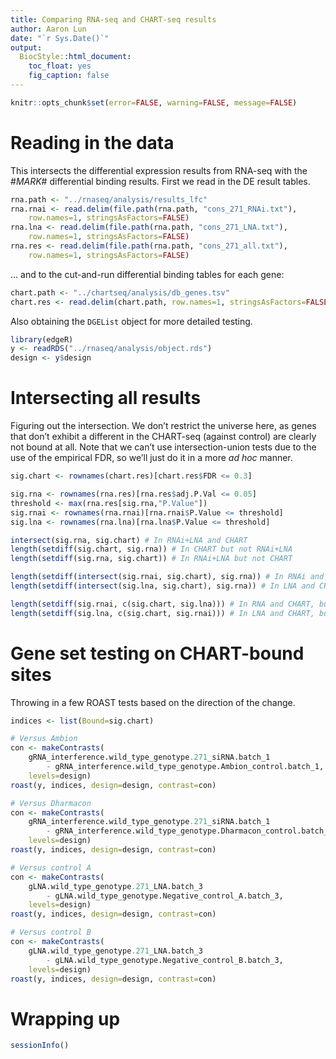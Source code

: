 ```yaml
---
title: Comparing RNA-seq and CHART-seq results
author: Aaron Lun
date: "`r Sys.Date()`"
output:
  BiocStyle::html_document:
    toc_float: yes
    fig_caption: false
---
```


```r
knitr::opts_chunk$set(error=FALSE, warning=FALSE, message=FALSE)
```

# Reading in the data

This intersects the differential expression results from RNA-seq with the #_MARK_# differential binding results.
First we read in the DE result tables.

```r
rna.path <- "../rnaseq/analysis/results_lfc"
rna.rnai <- read.delim(file.path(rna.path, "cons_271_RNAi.txt"), 
    row.names=1, stringsAsFactors=FALSE)
rna.lna <- read.delim(file.path(rna.path, "cons_271_LNA.txt"), 
    row.names=1, stringsAsFactors=FALSE)
rna.res <- read.delim(file.path(rna.path, "cons_271_all.txt"), 
    row.names=1, stringsAsFactors=FALSE)
```

... and to the cut-and-run differential binding tables for each gene:

```r
chart.path <- "../chartseq/analysis/db_genes.tsv"
chart.res <- read.delim(chart.path, row.names=1, stringsAsFactors=FALSE)
```

Also obtaining the `DGEList` object for more detailed testing.

```r
library(edgeR)
y <- readRDS("../rnaseq/analysis/object.rds")
design <- y$design
```

# Intersecting all results

Figuring out the intersection.
We don't restrict the universe here, as genes that don't exhibit a different in the CHART-seq (against control) are clearly not bound at all.
Note that we can't use intersection-union tests due to the use of the empirical FDR, so we'll just do it in a more _ad hoc_ manner.

```r
sig.chart <- rownames(chart.res)[chart.res$FDR <= 0.3]

sig.rna <- rownames(rna.res)[rna.res$adj.P.Val <= 0.05] 
threshold <- max(rna.res[sig.rna,"P.Value"])
sig.rnai <- rownames(rna.rnai)[rna.rnai$P.Value <= threshold] 
sig.lna <- rownames(rna.lna)[rna.lna$P.Value <= threshold] 

intersect(sig.rna, sig.chart) # In RNAi+LNA and CHART 
length(setdiff(sig.chart, sig.rna)) # In CHART but not RNAi+LNA
length(setdiff(sig.rna, sig.chart)) # In RNAi+LNA but not CHART

length(setdiff(intersect(sig.rnai, sig.chart), sig.rna)) # In RNAi and CHART, but not LNA
length(setdiff(intersect(sig.lna, sig.chart), sig.rna)) # In LNA and CHART, but not RNAi

length(setdiff(sig.rnai, c(sig.chart, sig.lna))) # In RNA and CHART, but not LNA.
length(setdiff(sig.lna, c(sig.chart, sig.rnai))) # In LNA and CHART, but not RNAi
```

# Gene set testing on CHART-bound sites

Throwing in a few ROAST tests based on the direction of the change.

```r
indices <- list(Bound=sig.chart)

# Versus Ambion 
con <- makeContrasts(
    gRNA_interference.wild_type_genotype.271_siRNA.batch_1
        - gRNA_interference.wild_type_genotype.Ambion_control.batch_1,
    levels=design)
roast(y, indices, design=design, contrast=con)

# Versus Dharmacon
con <- makeContrasts(
    gRNA_interference.wild_type_genotype.271_siRNA.batch_1
        - gRNA_interference.wild_type_genotype.Dharmacon_control.batch_1,
    levels=design)
roast(y, indices, design=design, contrast=con)

# Versus control A
con <- makeContrasts(
    gLNA.wild_type_genotype.271_LNA.batch_3
        - gLNA.wild_type_genotype.Negative_control_A.batch_3,
    levels=design)
roast(y, indices, design=design, contrast=con)

# Versus control B
con <- makeContrasts(
    gLNA.wild_type_genotype.271_LNA.batch_3
        - gLNA.wild_type_genotype.Negative_control_B.batch_3,
    levels=design)
roast(y, indices, design=design, contrast=con)
```

# Wrapping up

```r
sessionInfo()
```    
